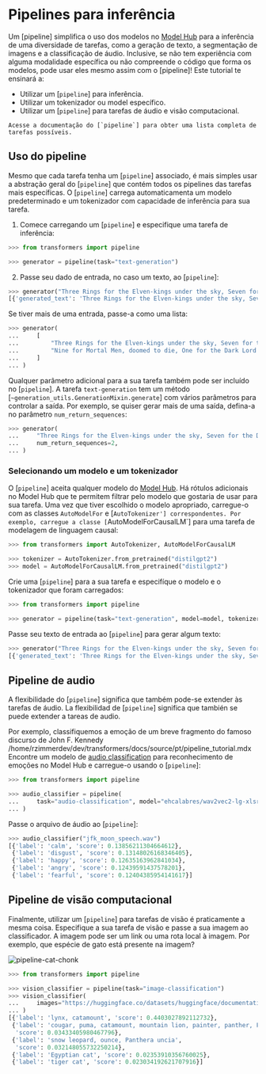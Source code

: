 <!--Copyright 2022 The HuggingFace Team. All rights reserved.

Licensed under the Apache License, Version 2.0 (the "License"); you may not use this file except in compliance with
the License. You may obtain a copy of the License at

http://www.apache.org/licenses/LICENSE-2.0

Unless required by applicable law or agreed to in writing, software distributed under the License is distributed on
an "AS IS" BASIS, WITHOUT WARRANTIES OR CONDITIONS OF ANY KIND, either express or implied. See the License for the
specific language governing permissions and limitations under the License.
-->

# Pipelines para inferência

Um [pipeline] simplifica o uso dos modelos no [Model Hub](https://huggingface.co/models) para a inferência de uma diversidade de tarefas,
como a geração de texto, a segmentação de imagens e a classificação de áudio.
Inclusive, se não tem experiência com alguma modalidade específica ou não compreende o código que forma os modelos,
pode usar eles mesmo assim com o [pipeline]! Este tutorial te ensinará a:

* Utilizar um [`pipeline`] para inferência.
* Utilizar um tokenizador ou model específico.
* Utilizar um [`pipeline`] para tarefas de áudio e visão computacional.

<Tip>

    Acesse a documentação do [`pipeline`] para obter uma lista completa de tarefas possíveis.

</Tip>

## Uso do pipeline

Mesmo que cada tarefa tenha um [`pipeline`] associado, é mais simples usar a abstração geral do [`pipeline`] que
contém todos os pipelines das tarefas mais específicas.
O [`pipeline`] carrega automaticamenta um modelo predeterminado e um tokenizador com capacidade de inferência para sua
tarefa.

1. Comece carregando um [`pipeline`] e especifique uma tarefa de inferência:

```py
>>> from transformers import pipeline

>>> generator = pipeline(task="text-generation")
```

2. Passe seu dado de entrada, no caso um texto, ao [`pipeline`]:

```py
>>> generator("Three Rings for the Elven-kings under the sky, Seven for the Dwarf-lords in their halls of stone")
[{'generated_text': 'Three Rings for the Elven-kings under the sky, Seven for the Dwarf-lords in their halls of stone, Seven for the Iron-priests at the door to the east, and thirteen for the Lord Kings at the end of the mountain'}]
```

Se tiver mais de uma entrada, passe-a como uma lista:

```py
>>> generator(
...     [
...         "Three Rings for the Elven-kings under the sky, Seven for the Dwarf-lords in their halls of stone",
...         "Nine for Mortal Men, doomed to die, One for the Dark Lord on his dark throne",
...     ]
... )
```

Qualquer parâmetro adicional para a sua tarefa também pode ser incluído no [`pipeline`]. A tarefa `text-generation` tem um método
[`~generation_utils.GenerationMixin.generate`] com vários parâmetros para controlar a saída.
Por exemplo, se quiser gerar mais de uma saída, defina-a no parâmetro `num_return_sequences`:

```py
>>> generator(
...     "Three Rings for the Elven-kings under the sky, Seven for the Dwarf-lords in their halls of stone",
...     num_return_sequences=2,
... )
```

### Selecionando um modelo e um tokenizador

O [`pipeline`] aceita qualquer modelo do [Model Hub](https://huggingface.co/models). Há rótulos adicionais no Model Hub
que te permitem filtrar pelo modelo que gostaria de usar para sua tarefa. Uma vez que tiver escolhido o modelo apropriado,
carregue-o com as classes `AutoModelFor` e [`AutoTokenizer'] correspondentes. Por exemplo, carregue a classe [`AutoModelForCausalLM`]
para uma tarefa de modelagem de linguagem causal:

```py
>>> from transformers import AutoTokenizer, AutoModelForCausalLM

>>> tokenizer = AutoTokenizer.from_pretrained("distilgpt2")
>>> model = AutoModelForCausalLM.from_pretrained("distilgpt2")
```

Crie uma [`pipeline`] para a sua tarefa e especifíque o modelo e o tokenizador que foram carregados:

```py
>>> from transformers import pipeline

>>> generator = pipeline(task="text-generation", model=model, tokenizer=tokenizer)
```

Passe seu texto de entrada ao [`pipeline`] para gerar algum texto:

```py
>>> generator("Three Rings for the Elven-kings under the sky, Seven for the Dwarf-lords in their halls of stone")
[{'generated_text': 'Three Rings for the Elven-kings under the sky, Seven for the Dwarf-lords in their halls of stone, Seven for the Dragon-lords (for them to rule in a world ruled by their rulers, and all who live within the realm'}]
```

## Pipeline de audio

A flexibilidade do [`pipeline`] significa que também pode-se extender às tarefas de áudio.
La flexibilidad de [`pipeline`] significa que también se puede extender a tareas de audio.

Por exemplo, classifiquemos a emoção de um breve fragmento do famoso discurso de John F. Kennedy /home/rzimmerdev/dev/transformers/docs/source/pt/pipeline_tutorial.mdx
Encontre um modelo de [audio classification](https://huggingface.co/models?pipeline_tag=audio-classification) para
reconhecimento de emoções no Model Hub e carregue-o usando o [`pipeline`]:

```py
>>> from transformers import pipeline

>>> audio_classifier = pipeline(
...     task="audio-classification", model="ehcalabres/wav2vec2-lg-xlsr-en-speech-emotion-recognition"
... )
```

Passe o arquivo de áudio ao [`pipeline`]:

```py
>>> audio_classifier("jfk_moon_speech.wav")
[{'label': 'calm', 'score': 0.13856211304664612},
 {'label': 'disgust', 'score': 0.13148026168346405},
 {'label': 'happy', 'score': 0.12635163962841034},
 {'label': 'angry', 'score': 0.12439591437578201},
 {'label': 'fearful', 'score': 0.12404385954141617}]
```

## Pipeline de visão computacional

Finalmente, utilizar um [`pipeline`] para tarefas de visão é praticamente a mesma coisa.
Especifique a sua tarefa de visão e passe a sua imagem ao classificador.
A imagem pode ser um link ou uma rota local à imagem. Por exemplo, que espécie de gato está presente na imagem?

![pipeline-cat-chonk](https://huggingface.co/datasets/huggingface/documentation-images/resolve/main/pipeline-cat-chonk.jpeg)

```py
>>> from transformers import pipeline

>>> vision_classifier = pipeline(task="image-classification")
>>> vision_classifier(
...     images="https://huggingface.co/datasets/huggingface/documentation-images/resolve/main/pipeline-cat-chonk.jpeg"
... )
[{'label': 'lynx, catamount', 'score': 0.4403027892112732},
 {'label': 'cougar, puma, catamount, mountain lion, painter, panther, Felis concolor',
  'score': 0.03433405980467796},
 {'label': 'snow leopard, ounce, Panthera uncia',
  'score': 0.032148055732250214},
 {'label': 'Egyptian cat', 'score': 0.02353910356760025},
 {'label': 'tiger cat', 'score': 0.023034192621707916}]
```

